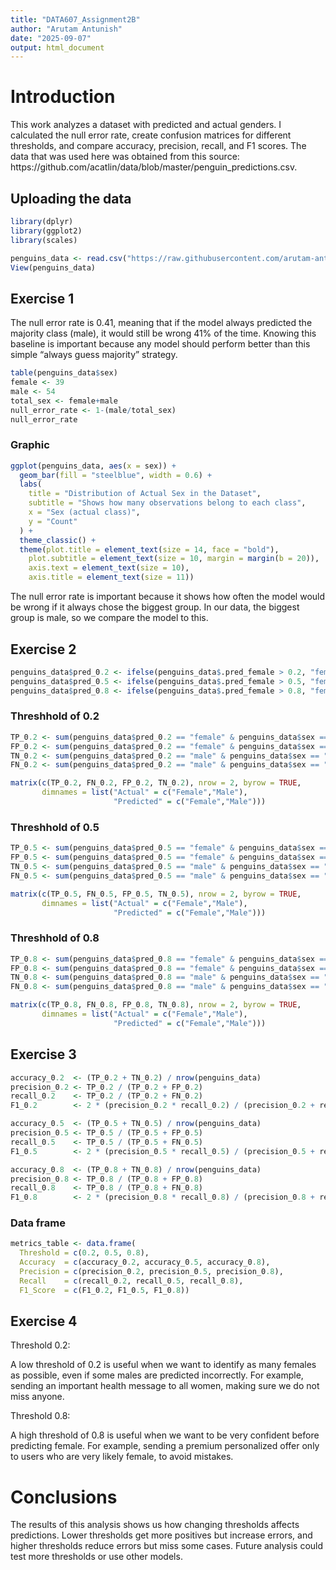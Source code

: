---
title: "DATA607_Assignment2B"
author: "Arutam Antunish"
date: "2025-09-07"
output: html_document
---

# Introduction

This work analyzes a dataset with predicted and actual genders. I calculated the null error rate, create confusion matrices for different thresholds, and compare accuracy, precision, recall, and F1 scores. The data that was used here was obtained from this source: https://github.com/acatlin/data/blob/master/penguin_predictions.csv. 

## Uploading the data

```{r}
library(dplyr)
library(ggplot2)
library(scales)

penguins_data <- read.csv("https://raw.githubusercontent.com/arutam-antunish/DATA607/refs/heads/main/penguin_predictions.csv")
View(penguins_data)
```

## Exercise 1

The null error rate is 0.41, meaning that if the model always predicted the majority class (male), it would still be wrong 41% of the time. Knowing this baseline is important because any model should perform better than this simple "always guess majority" strategy.

```{r}
table(penguins_data$sex)
female <- 39
male <- 54
total_sex <- female+male
null_error_rate <- 1-(male/total_sex)
null_error_rate
```
### Graphic


```{r}
ggplot(penguins_data, aes(x = sex)) +
  geom_bar(fill = "steelblue", width = 0.6) +
  labs(
    title = "Distribution of Actual Sex in the Dataset",
    subtitle = "Shows how many observations belong to each class",
    x = "Sex (actual class)",
    y = "Count"
  ) +
  theme_classic() +
  theme(plot.title = element_text(size = 14, face = "bold"),
    plot.subtitle = element_text(size = 10, margin = margin(b = 20)),
    axis.text = element_text(size = 10),
    axis.title = element_text(size = 11))

```

The null error rate is important because it shows how often the model would be wrong if it always chose the biggest group. In our data, the biggest group is male, so we compare the model to this.


## Exercise 2


```{r}
penguins_data$pred_0.2 <- ifelse(penguins_data$.pred_female > 0.2, "female", "male")
penguins_data$pred_0.5 <- ifelse(penguins_data$.pred_female > 0.5, "female", "male")
penguins_data$pred_0.8 <- ifelse(penguins_data$.pred_female > 0.8, "female", "male")

```

### Threshhold of 0.2

```{r}
TP_0.2 <- sum(penguins_data$pred_0.2 == "female" & penguins_data$sex == "female")
FP_0.2 <- sum(penguins_data$pred_0.2 == "female" & penguins_data$sex == "male")
TN_0.2 <- sum(penguins_data$pred_0.2 == "male" & penguins_data$sex == "male")
FN_0.2 <- sum(penguins_data$pred_0.2 == "male" & penguins_data$sex == "female")

matrix(c(TP_0.2, FN_0.2, FP_0.2, TN_0.2), nrow = 2, byrow = TRUE,
       dimnames = list("Actual" = c("Female","Male"),
                       "Predicted" = c("Female","Male")))
```
### Threshhold of 0.5

```{r}
TP_0.5 <- sum(penguins_data$pred_0.5 == "female" & penguins_data$sex == "female")
FP_0.5 <- sum(penguins_data$pred_0.5 == "female" & penguins_data$sex == "male")
TN_0.5 <- sum(penguins_data$pred_0.5 == "male" & penguins_data$sex == "male")
FN_0.5 <- sum(penguins_data$pred_0.5 == "male" & penguins_data$sex == "female")

matrix(c(TP_0.5, FN_0.5, FP_0.5, TN_0.5), nrow = 2, byrow = TRUE,
       dimnames = list("Actual" = c("Female","Male"),
                       "Predicted" = c("Female","Male")))

```

### Threshhold of 0.8


```{r}
TP_0.8 <- sum(penguins_data$pred_0.8 == "female" & penguins_data$sex == "female")
FP_0.8 <- sum(penguins_data$pred_0.8 == "female" & penguins_data$sex == "male")
TN_0.8 <- sum(penguins_data$pred_0.8 == "male" & penguins_data$sex == "male")
FN_0.8 <- sum(penguins_data$pred_0.8 == "male" & penguins_data$sex == "female")

matrix(c(TP_0.8, FN_0.8, FP_0.8, TN_0.8), nrow = 2, byrow = TRUE,
       dimnames = list("Actual" = c("Female","Male"),
                       "Predicted" = c("Female","Male")))

```

## Exercise 3

```{r}
accuracy_0.2  <- (TP_0.2 + TN_0.2) / nrow(penguins_data)
precision_0.2 <- TP_0.2 / (TP_0.2 + FP_0.2)
recall_0.2    <- TP_0.2 / (TP_0.2 + FN_0.2)
F1_0.2        <- 2 * (precision_0.2 * recall_0.2) / (precision_0.2 + recall_0.2)

accuracy_0.5  <- (TP_0.5 + TN_0.5) / nrow(penguins_data)
precision_0.5 <- TP_0.5 / (TP_0.5 + FP_0.5)
recall_0.5    <- TP_0.5 / (TP_0.5 + FN_0.5)
F1_0.5        <- 2 * (precision_0.5 * recall_0.5) / (precision_0.5 + recall_0.5)

accuracy_0.8  <- (TP_0.8 + TN_0.8) / nrow(penguins_data)
precision_0.8 <- TP_0.8 / (TP_0.8 + FP_0.8)
recall_0.8    <- TP_0.8 / (TP_0.8 + FN_0.8)
F1_0.8        <- 2 * (precision_0.8 * recall_0.8) / (precision_0.8 + recall_0.8)

```

### Data frame

```{r}
metrics_table <- data.frame(
  Threshold = c(0.2, 0.5, 0.8),
  Accuracy  = c(accuracy_0.2, accuracy_0.5, accuracy_0.8),
  Precision = c(precision_0.2, precision_0.5, precision_0.8),
  Recall    = c(recall_0.2, recall_0.5, recall_0.8),
  F1_Score  = c(F1_0.2, F1_0.5, F1_0.8))

```

## Exercise 4

Threshold 0.2:

A low threshold of 0.2 is useful when we want to identify as many females as possible, even if some males are predicted incorrectly. For example, sending an important health message to all women, making sure we do not miss anyone.

Threshold 0.8:

A high threshold of 0.8 is useful when we want to be very confident before predicting female. For example, sending a premium personalized offer only to users who are very likely female, to avoid mistakes.

# Conclusions

The results of this analysis shows us how changing thresholds affects predictions. Lower thresholds get more positives but increase errors, and higher thresholds reduce errors but miss some cases. Future analysis could test more thresholds or use other models.